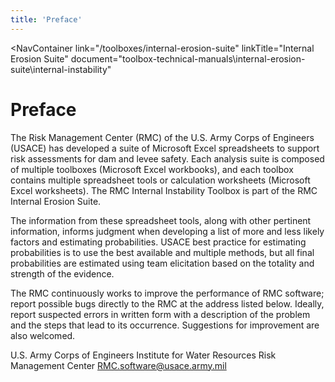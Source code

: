 ```yaml
---
title: 'Preface'
---
```



<NavContainer
link="/toolboxes/internal-erosion-suite"
linkTitle="Internal Erosion Suite"
document="toolbox-technical-manuals\internal-erosion-suite\internal-instability"

> </NavContainer>

# Preface

The Risk Management Center (RMC) of the U.S. Army Corps of Engineers (USACE) has developed a suite of Microsoft Excel spreadsheets to support risk
assessments for dam and levee safety. Each analysis suite is composed of multiple toolboxes (Microsoft Excel workbooks), and each toolbox contains
multiple spreadsheet tools or calculation worksheets (Microsoft Excel worksheets). The RMC Internal Instability Toolbox is part of the RMC Internal
Erosion Suite.

The information from these spreadsheet tools, along with other pertinent information, informs judgment when developing a list of more and less likely
factors and estimating probabilities. USACE best practice for estimating probabilities is to use the best available and multiple methods, but all
final probabilities are estimated using team elicitation based on the totality and strength of the evidence.

The RMC continuously works to improve the performance of RMC software; report possible bugs directly to the RMC at the address listed below. Ideally,
report suspected errors in written form with a description of the problem and the steps that lead to its occurrence. Suggestions for improvement are
also welcomed.

U.S. Army Corps of Engineers
Institute for Water Resources
Risk Management Center
[RMC.software@usace.army.mil](mailto:RMC.software@usace.army.mil)

<CitationFootnote />
